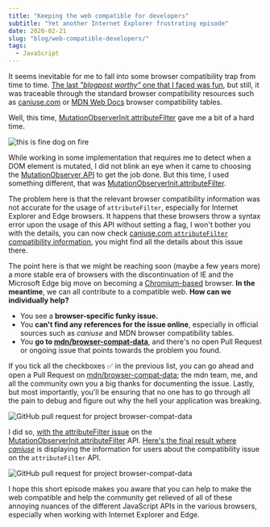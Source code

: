 ```yaml
---
title: "Keeping the web compatible for developers"
subtitle: "Yet another Internet Explorer frustrating episode"
date: 2020-02-21
slug: "blog/web-compatible-developers/"
tags:
  - JavaScript
---
```



<ScrollToTopButton />

It seems inevitable for me to fall into some browser compatibility trap from time to time. <a href="https://goodguydaniel.com/blog/browser-polyfill-madness-mozilla-internet-explorer/" target="_blank" title="goodguydaniel.com, Browser polyfill madness, Mozilla and IE">The last _"blogpost worthy"_ one that I faced was fun</a>, but still, it was traceable through the standard browser compatibility resources such as <a href="https://caniuse.com/" target="_blank" title="Can I use... Support tables for HTML5, CSS3, etc">caniuse.com</a> or <a href="https://developer.mozilla.org/en-US/" target="_blank" title="MDN Web Docs">MDN Web Docs</a> browser compatibility tables.

Well, this time, <a href="https://developer.mozilla.org/en-US/docs/Web/API/MutationObserverInit/attributeFilter" target="_blank" title="MutationObserverInit, attributeFilter on MDN Web APIs">MutationObserverInit.attributeFilter</a> gave me a bit of a hard time.

![this is fine dog on fire](../about-css-conf-eu-berlin-2018/images/5.jpeg "this is fine dog on fire meme")

<Caption source="https://twitter.com/GOP/status/757687865471963137" />

While working in some implementation that requires me to detect when a DOM element is mutated, I did not blink an eye when it came to choosing the <a href="https://developer.mozilla.org/en-US/docs/Web/API/MutationObserver" target="_blank" title="MutationObserver on MDN Web APIs">MutationObserver API</a> to get the job done. But this time, I used something different, that was <a href="https://developer.mozilla.org/en-US/docs/Web/API/MutationObserverInit/attributeFilter" target="_blank" title="MutationObserverInit, attributeFilter on MDN Web APIs">MutationObserverInit.attributeFilter</a>.

The problem here is that the relevant browser compatibility information was not accurate for the usage of `attributeFilter`, especially for Internet Explorer and Edge browsers. It happens that these browsers throw a syntax error upon the usage of this API without setting a flag, I won't bother you with the details, you can now check <a href="https://caniuse.com/#search=attributeFilter" target="_blank" title="Can I use... Support tables for HTML5, CSS3, etc search for attributeFilter">caniuse.com `attributeFilter` compatibility information</a>, you might find all the details about this issue there.

The point here is that we might be reaching soon (maybe a few years more) a more stable era of browsers with the discontinuation of IE and the Microsoft Edge big move on becoming a <a href="https://www.chromium.org/Home" target="_blank" title="Chromium is an open-source browser project that aims to build a safer, faster, and more stable way for all Internet users to experience the web">Chromium-based</a> browser. **In the meantime**, we can all contribute to a compatible web. **How can we individually help?**

- You see a **browser-specific funky issue.**
- You **can't find any references for the issue online**, especially in official sources such as _caniuse_ and MDN browser compatibility tables.
- You **go to <a href="https://github.com/mdn/browser-compat-data" target="_blank" title="This repository contains compatibility data for Web technologies as displayed on MDN">mdn/browser-compat-data</a>**, and there's no open Pull Request or ongoing issue that points towards the problem you found.

If you tick all the checkboxes ✅ in the previous list, you can go ahead and open a Pull Request on <a href="https://github.com/mdn/browser-compat-data" target="_blank" title="This repository contains compatibility data for Web technologies as displayed on MDN">mdn/browser-compat-data</a>; the mdn team, me, and all the community own you a big thanks for documenting the issue. Lastly, but most importantly, you'll be ensuring that no one has to go through all the pain to debug and figure out why the hell your application was breaking.

![GitHub pull request for project browser-compat-data](./images/pr-attribute-filter-browser-compat.png "GitHub pull request for project browser-compat-data")

<Caption />

I did so, <a href="https://github.com/mdn/browser-compat-data/pull/5540" target="_blank" title="Update MutationObserverInit.attributeFilter on IE11 usage known issue on Github">with the attributeFilter issue</a> on the <a href="https://developer.mozilla.org/en-US/docs/Web/API/MutationObserverInit/attributeFilter" target="_blank" title="MutationObserverInit, attributeFilter on MDN Web APIs">MutationObserverInit.attributeFilter</a> API. <a href="https://caniuse.com/#search=attributeFilter" target="_blank" title="Can I use... Support tables for HTML5, CSS3, etc search for attributeFilter">Here's the final result where _caniuse_</a> is displaying the information for users about the compatibility issue on the `attributeFilter` API.

![GitHub pull request for project browser-compat-data](./images/can-i-use-attribute-filter.png "GitHub pull request for project browser-compat-data")

<Caption source="https://caniuse.com/#search=attributeFilter" />

I hope this short episode makes you aware that you can help to make the web compatible and help the community get relieved of all of these annoying nuances of the different JavaScript APIs in the various browsers, especially when working with Internet Explorer and Edge.
